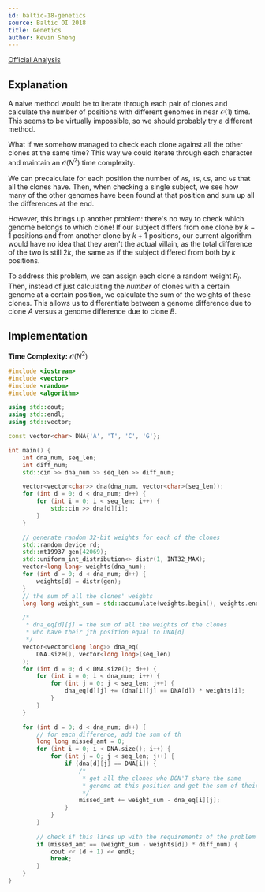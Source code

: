 ```yaml
---
id: baltic-18-genetics
source: Baltic OI 2018
title: Genetics
author: Kevin Sheng
---
```


[Official Analysis](https://boi2018.progolymp.se/spoiler-day2.pdf)

## Explanation

A naive method would be to iterate through each pair of clones and calculate the number 
of positions with different genomes in near $\mathcal{O}(1)$ time.
This seems to be virtually impossible, so we should probably try a different method.

What if we somehow managed to check each clone against all the other clones at the same time?
This way we could iterate through each character and maintain an $\mathcal{O}(N^2)$ time complexity.

We can precalculate for each position the number of `A`s, `T`s, `C`s, and `G`s that all the clones have.
Then, when checking a single subject, we see how many of the other genomes have been found at that position
and sum up all the differences at the end.

However, this brings up another problem: there's no way to check which genome belongs to which clone!
If our subject differs from one clone by $k-1$ positions and from another clone by $k+1$ positions, our
current algorithm would have no idea that they aren't the actual villain, as the total difference of the
two is still $2k$, the same as if the subject differed from both by $k$ positions.

To address this problem, we can assign each clone a random weight $R_i$.
Then, instead of just calculating the *number* of clones with a certain genome at a certain position,
we calculate the sum of the weights of these clones.
This allows us to differentiate between a genome difference due to clone $A$ versus a genome difference due to clone $B$.

## Implementation

**Time Complexity:** $\mathcal{O}(N^2)$

<LanguageSection>
<CPPSection>

```cpp
#include <iostream>
#include <vector>
#include <random>
#include <algorithm>

using std::cout;
using std::endl;
using std::vector;

const vector<char> DNA{'A', 'T', 'C', 'G'};

int main() {
	int dna_num, seq_len;
	int diff_num;
	std::cin >> dna_num >> seq_len >> diff_num;

	vector<vector<char>> dna(dna_num, vector<char>(seq_len));
	for (int d = 0; d < dna_num; d++) {
		for (int i = 0; i < seq_len; i++) {
			std::cin >> dna[d][i];
		}
	}

	// generate random 32-bit weights for each of the clones
	std::random_device rd;
	std::mt19937 gen(42069);
	std::uniform_int_distribution<> distr(1, INT32_MAX);
	vector<long long> weights(dna_num);
	for (int d = 0; d < dna_num; d++) {
		weights[d] = distr(gen);
	}
	// the sum of all the clones' weights
	long long weight_sum = std::accumulate(weights.begin(), weights.end(), 0LL);

	/*
	 * dna_eq[d][j] = the sum of all the weights of the clones
	 * who have their jth position equal to DNA[d]
	 */
	vector<vector<long long>> dna_eq(
		DNA.size(), vector<long long>(seq_len)
	);
	for (int d = 0; d < DNA.size(); d++) {
		for (int i = 0; i < dna_num; i++) {
			for (int j = 0; j < seq_len; j++) {
				dna_eq[d][j] += (dna[i][j] == DNA[d]) * weights[i];
			}
		}
	}

	for (int d = 0; d < dna_num; d++) {
		// for each difference, add the sum of th
		long long missed_amt = 0;
		for (int i = 0; i < DNA.size(); i++) {
			for (int j = 0; j < seq_len; j++) {
				if (dna[d][j] == DNA[i]) {
					/*
					 * get all the clones who DON'T share the same
					 * genome at this position and get the sum of their weights
					 */
					missed_amt += weight_sum - dna_eq[i][j];
				}
			}
		}
		
		// check if this lines up with the requirements of the problem
		if (missed_amt == (weight_sum - weights[d]) * diff_num) {
			cout << (d + 1) << endl;
			break;
		}
	}
}
```

</CPPSection>
</LanguageSection>
